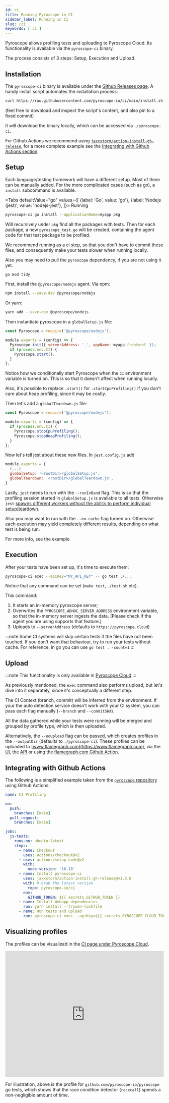 ```yaml
---
id: ci
title: Running Pyroscope in CI
sidebar_label: Running in CI
slug: /ci
keywords: [ ci ]
---
```


Pyroscope allows profiling tests and uploading to Pyroscope Cloud.
Its functionality is available via the `pyroscope-ci` binary.

The process consists of 3 steps: Setup, Execution and Upload.

## Installation
The `pyroscope-ci` binary is available under the [Github Releases page](https://github.com/pyroscope-io/ci/releases).
A handy install script automates the installation process:
```bash
curl https://raw.githubusercontent.com/pyroscope-io/ci/main/install.sh | sh
```
(feel free to download and inspect the script's content, and also pin to a fixed commit)

It will download the binary locally, which can be accessed via `./pyroscope-ci`.

For Github Actions we recommend using [`jaxxstorm/action-install-gh-release`](https://github.com/jaxxstorm/action-install-gh-release), for a more complete example see the [Integrating with Github Actions section](#integrating-with-github-actions).

## Setup
Each language/testing framework will have a different setup. Most of them
can be manually added. For the more complicated cases (such as go), a `install` subcommand is available.

<Tabs
  defaultValue="go"
  values={[
    {label: 'Go', value: 'go'},
    {label: 'Nodejs (jest)', value: 'nodejs-jest'},
  ]}>
  <TabItem value="go">
  Running

  ```bash
  pyroscope-ci go install --applicationName=myapp pkg
  ```

  Will recursively under `pkg` find all the packages with tests.
  Then for each package, a new `pyroscope_test.go` will be created, containing
  the agent code for that test package to be profiled.

  We recommend running as a ci step, so that you don't have to commit these files,
  and consequently make your tests slower when running locally.

  Also you may need to pull the `pyroscope` dependency, if you are not using it yet.
  ```bash
  go mod tidy
  ```

  </TabItem>
  <TabItem value="nodejs-jest">

  First, install the `@pyroscope/nodejs` agent. Via npm:

  ```bash
  npm install --save-dev @pyroscope/nodejs
  ```

  Or yarn:
  ```bash
  yarn add --save-dev @pyroscope/nodejs
  ```

  Then instantiate pyroscope in a  `globalSetup.js` file:
  ```js
  const Pyroscope = require('@pyroscope/nodejs');

  module.exports = (config) => {
    Pyroscope.init({ serverAddress: '_', appName: myapp.frontend' });
    if (process.env.CI) {
      Pyroscope.start();
    }
  };
  ```
  Notice how we conditionally start Pyroscope when the `CI` environment variable is turned on.
  This is so that it doesn't affect when running locally.

  Also, it's possible to replace `.start()` for `.startCpuProfiling()` if you don't
  care about heap profiling, since it may be costly.

  Then let's add a `globalTeardown.js` file:

  ```js
  const Pyroscope = require('@pyroscope/nodejs');

  module.exports = (config) => {
    if (process.env.CI) {
      Pyroscope.stopCpuProfiling();
      Pyroscope.stopHeapProfiling();
    }
  };
  ```

  Now let's tell jest about these new files. In `jest.config.js` add

  ```js
  module.exports = {
    (...)
    globalSetup: '<rootDir>/globalSetup.js',
    globalTeardown: '<rootDir>/globalTeardown.js',
  }
  ```

  Lastly, `jest` needs to run with the `--runInBand` flag.
  This is so that the profiling session started in `globalSetup.js` is available to all tests.
  Otherwise `jest` [spawns different workers without the ability to perform individual setup/teardown](https://github.com/facebook/jest/issues/8708).

  Also you may want to run with the `--no-cache` flag turned on. Otherwise each execution may yield completely different results, depending on what test is being run.

  For more info, see the <Link to="https://github.com/pyroscope-io/ci/tree/main/examples/nodejs/jest">example</Link>.
  </TabItem>
</Tabs>

## Execution
After your tests have been set up, it's time to execute them:

```bash
pyroscope-ci exec --apiKey="MY_API_KEY" -- go test ./...
```

Notice that any command can be set (`make test`, `./test.sh` etc).

This command:
1. It starts an in-memory pyroscope server;
2. Overwrites the `PYROSCOPE_ADHOC_SERVER_ADDRESS` environment variable, so that the in-memory server ingests the data. 
(Please check if the agent you are using supports that feature.)
3. Uploads to `--serverAddress` (defaults to `https://pyroscope.cloud`)

:::note
Some CI systems will skip certain tests if the files have not been touched.
If you don't want that behaviour, try to run your tests without cache. For reference, in go you can use `go test . -count=1`
:::

## Upload
:::note
This functionality is only available in [Pyroscope Cloud](https://pyroscope.cloud/ci)
:::

As previously mentioned, the `exec` command also performs upload, but let's dive into it separately,
since it's conceptually a different step.

The CI Context (branch, commit) will be inferred from the environment.
If your the auto detection service doesn't work with your CI system, you can pass each flag manually (`--branch` and `--commitSHA`).

All the data gathered while your tests were running will be merged and grouped by profile type, which is then uploaded.

Alternatively, the `--noUpload` flag can be passed, which creates profiles in the `--outputDir` (defaults to `./pyroscope-ci`).
These profiles can be uploaded to [www.flamegraph.com](https://www.flamegraph.com),
via the [UI](https://www.flamegraph.com), the [API](https://flamegraph.com/openapi) or using the [flamegraph.com Github Action](https://github.com/pyroscope-io/flamegraph.com-github-action).

## Integrating with Github Actions

The following is a simplified example taken from the [`pyroscope` repository](https://github.com/pyroscope-io/pyroscope/blob/main/.github/workflows/ci-profiling.yaml) using Github Actions:

```yaml
name: CI Profiling

on:
  push:
    branches: [main]
  pull_request:
    branches: [main]

jobs:
  js-tests:
    runs-on: ubuntu-latest
    steps:
      - name: Checkout
        uses: actions/checkout@v2
      - uses: actions/setup-node@v2
        with:
          node-version: '16.18'
      - name: Install pyroscope-ci
        uses: jaxxstorm/action-install-gh-release@v1.5.0
        with: # Grab the latest version
          repo: pyroscope-io/ci
        env:
          GITHUB_TOKEN: ${{ secrets.GITHUB_TOKEN }}
      - name: Install Webapp dependencies
        run: yarn install --frozen-lockfile
      - name: Run tests and upload
        run: pyroscope-ci exec --apiKey=${{ secrets.PYROSCOPE_CLOUD_TOKEN }} yarn test --no-cache --max-workers=1
```

## Visualizing profiles
The profiles can be visualized in the [CI page under Pyroscope Cloud](https://pyroscope.cloud/ci).


<iframe frameBorder="0" width="100%" height="400" src="https://flamegraph.com/share/68b22ba6-9d82-11ed-a9bc-e2a53ffd5c62/iframe?colorMode=light&onlyDisplay=flamegraph"></iframe>

For illustration, above is the profile for `github.com/pyroscope-io/pyroscope` go tests,
which shows that the race condition detector (`racecall`) spends a non-negligible amount of time.

